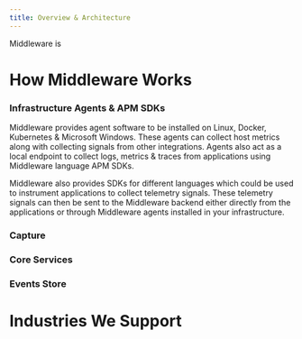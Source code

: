 ```yaml
---
title: Overview & Architecture
---
```


Middleware is 

# How Middleware Works

### Infrastructure Agents & APM SDKs 

Middleware provides agent software to be installed on Linux, Docker, Kubernetes & Microsoft Windows. These agents can collect host metrics along with collecting signals from other integrations. Agents also act as a local endpoint to collect logs, metrics & traces from applications using Middleware language APM SDKs.

Middleware also provides SDKs for different languages which could be used to instrument applications to collect telemetry signals. These telemetry signals can then be sent to the Middleware backend either directly from the applications or through Middleware agents installed in your infrastructure.

### Capture

### Core Services

### Events Store

# Industries We Support




